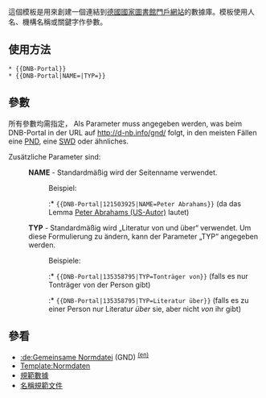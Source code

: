 <includeonly><!-- 在這裡加入模板的保護標識 --></includeonly><noinclude>{{template doc page viewed directly}}</noinclude>
<!-- 在本行下編輯模板說明 -->

這個模板是用來創建一個連結到[[德國國家圖書館]][[門戶網站]]的數據庫。模板使用人名、機構名稱或關鍵字作參數。

== 使用方法 ==

<pre style="white-space:pre-wrap;">
* {{DNB-Portal}}
* {{DNB-Portal|NAME=|TYP=}}
</pre>

== 參數 ==

所有參數均需指定，
Als Parameter muss angegeben werden, was beim DNB-Portal in der URL auf http://d-nb.info/gnd/ folgt, in den meisten Fällen eine [[:de:Personennamendatei|PND]], eine [[:de:Schlagwortnormdatei|SWD]] oder ähnliches.

Zusätzliche Parameter sind:
:'''NAME''' - Standardmäßig wird der Seitenname verwendet.
::Beispiel:
:::* <code><nowiki>{{DNB-Portal|121503925|NAME=Peter Abrahams}}</nowiki></code> (da das Lemma [[Peter Abrahams (US-Autor)]] lautet)
:'''TYP''' - Standardmäßig wird „Literatur von und über“ verwendet. Um diese Formulierung zu ändern, kann der Parameter „TYP“ angegeben werden. 
::Beispiele:
:::* <code><nowiki>{{DNB-Portal|135358795|TYP=Tonträger von}}</nowiki></code> (falls es nur Tonträger von der Person gibt)
:::* <code><nowiki>{{DNB-Portal|135358795|TYP=Literatur über}}</nowiki></code> (falls es zu einer Person nur Literatur ''über'' sie, aber nicht ''von'' ihr gibt)

== 參看 ==
* [[:de:Gemeinsame Normdatei]] (GND) <sup>[[:en:Universal Authority File|(en)]]</sup>
* [[Template:Authority control|Template:Normdaten]]
* [[規範數據]]
* [[名稱規範文件]]